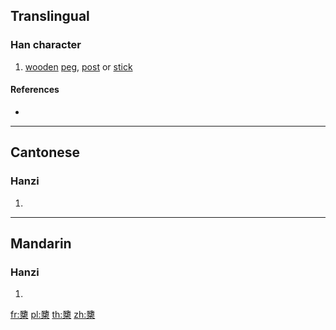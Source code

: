 {{also|橥}}
==Translingual==

===Han character===
{{Han char|rn=75|rad=木|as=15|sn=19|four=14904|canj=MAD|ids=⿱豬木}}

# [[wooden]] [[peg]], [[post]] or [[stick]]

====References====
* {{Han ref|kx=0561.180|dkj=15848|dj=0950.090|hdz=21316.130|uh=6AEB|ud=27371|bh=F255|bd=62037}}

----

==Cantonese==

===Hanzi===
{{yue-hanzi|jyut=[[zyu1]]|y=jyu1|sim=橥}}

# {{defn|lang=yue|sort=木15}}

----

==Mandarin==

===Hanzi===
{{cmn-hanzi|sim=橥|pin=[[zhū]] ([[zhu1]])|wg=chu<sup>1</sup>}}

# {{defn|lang=cmn|sort=木15}}

[[fr:櫫]]
[[pl:櫫]]
[[th:櫫]]
[[zh:櫫]]